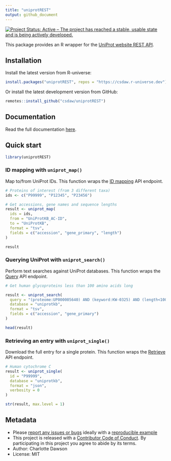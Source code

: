 ```yaml
---
title: "uniprotREST"
output: github_document
---
```


<!-- badges: start -->
[![Project Status: Active – The project has reached a stable, usable state and is being actively developed.](https://www.repostatus.org/badges/latest/active.svg)](https://www.repostatus.org/#active)
<!-- badges: end -->

This package provides an R wrapper for the 
[UniProt website REST API](https://www.uniprot.org/help/api).

## Installation

Install the latest version from R-universe:

```r
install.packages("uniprotREST", repos = "https://csdaw.r-universe.dev")
```

Or install the latest development version from GitHub:

```r
remotes::install_github("csdaw/uniprotREST")
```

## Documentation

Read the full documentation [here](https://csdaw.github.io/uniprotREST/articles/uniprotREST.html).

## Quick start

```r
library(uniprotREST)
```

### ID mapping with `uniprot_map()`

Map to/from UniProt IDs. This function wraps the 
[ID mapping](https://www.uniprot.org/help/id_mapping) API endpoint.

```r
# Proteins of interest (from 3 different taxa)
ids <- c("P99999", "P12345", "P23456")

# Get accessions, gene names and sequence lengths
result <- uniprot_map(
  ids = ids, 
  from = "UniProtKB_AC-ID",
  to = "UniProtKB",
  format = "tsv",
  fields = c("accession", "gene_primary", "length")
)

result
```

### Querying UniProt with `uniprot_search()`

Perform text searches against UniProt databases.
This function wraps the [Query](https://www.uniprot.org/help/api_queries) 
API endpoint.

```r
# Get human glycoproteins less than 100 amino acids long

result <- uniprot_search(
  query = "(proteome:UP000005640) AND (keyword:KW-0325) AND (length<100)",
  database = "uniprotkb",
  format = "tsv",
  fields = c("accession", "gene_primary")
)

head(result)
```

### Retrieving an entry with `uniprot_single()`

Download the full entry for a single protein. This function wraps the 
[Retrieve](https://www.uniprot.org/help/api_retrieve_entries) API endpoint.

```r
# Human cytochrome C
result <- uniprot_single(
  id = "P99999",
  database = "uniprotkb",
  format = "json",
  verbosity = 0
)

str(result, max.level = 1)
```

## Metadata

- Please [report any issues or bugs](https://github.com/csdaw/uniprotREST/issues)
  ideally with a [reproducible example](https://reprex.tidyverse.org/)
- This project is released with a [Contributor Code of Conduct](https://csdaw.github.io/uniprotREST/code_of_conduct.html). 
  By participating in this project you agree to abide by its terms.
- Author: Charlotte Dawson
- License: MIT
